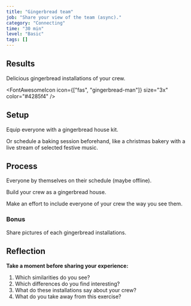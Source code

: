 ```yaml
---
title: "Gingerbread team"
job: "Share your view of the team (async)."
category: "Connecting"
time: "30 min"
level: "Basic"
tags: []
---
```


## Results

Delicious gingerbread installations of your crew.

<FontAwesomeIcon icon={["fas", "gingerbread-man"]} size="3x" color="#4285f4" />

## Setup

Equip everyone with a gingerbread house kit.

Or schedule a baking session beforehand,
like a <Link to="../christmas-bakery">christmas bakery</Link> with a live stream of selected festive music.

## Process

Everyone by themselves on their schedule (maybe offline).

Build your crew as a gingerbread house.

Make an effort to include everyone of your crew the way you see them.

### Bonus

Share pictures of each gingerbread installations.

## Reflection

**Take a moment before sharing your experience:**

1. Which similarities do you see?
2. Which differences do you find interesting?
3. What do these installations say about your crew?
4. What do you take away from this exercise?
